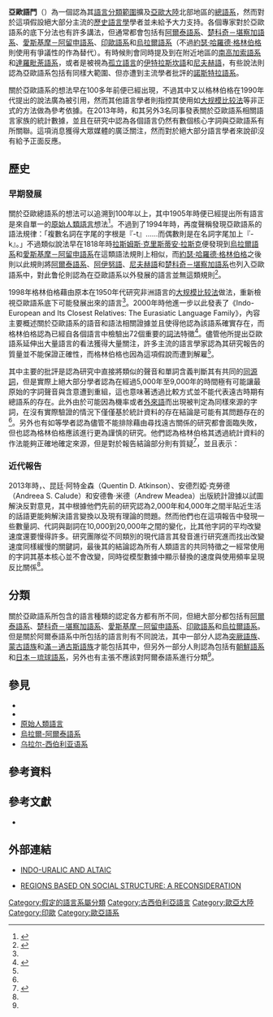 {{Infobox Language family
| name = 亞歐語系
| altname = （具爭議性）
| region = [[亞歐大陸|亞歐大陸]]北部
| familycolor = superfamily
| fam1 = [[諾斯特拉語系|諾斯特拉語系]]（？）
| child1 = [[印歐語系|印歐語系]]
| child2 = {{Link-en|烏拉爾－尤卡吉爾語系|Uralic–Yukaghir languages}}
| child3 = [[阿爾泰語系|阿爾泰語系]]
| child4 = [[楚科奇－堪察加語系|楚科奇－堪察加語系]]
| child5 = [[愛斯基摩－阿留申語系|愛斯基摩－阿留申語系]]
| child6 = [[南高加索語系|南高加索語系]]（？）
| child7 = [[達羅毗荼語系|達羅毗荼語系]]（？）
| child8 = [[尼夫赫語|尼夫赫語]]（？）
| child9 = [[伊特拉斯坎語|伊特拉斯坎語]]（？）
| child10 = [[朝鮮語|朝鮮語]]、[[日語|日語]]、[[阿伊努語|阿伊努語]]（？）
}}

'''亞歐語門'''（{{Lang-en|'''Eurasiatic languages'''}}）為一個認為其[[語言|語言]][[語言系屬分類|分類範圍]]擴及[[亞歐大陸|亞歐大陸]]北部地區的[[總語系|總語系]]，然而對於這項假設絕大部分主流的[[歷史語言學|歷史語言學]]學者並未給予大力支持。各個專家對於亞歐語系的底下分法也有許多講法，但通常都會包括有[[阿爾泰語系|阿爾泰語系]]、[[楚科奇－堪察加語系|楚科奇－堪察加語系]]、[[愛斯基摩－阿留申語系|愛斯基摩－阿留申語系]]、[[印歐語系|印歐語系]]和[[烏拉爾語系|烏拉爾語系]]（不過[[約瑟·哈羅德·格林伯格|約瑟·哈羅德·格林伯格]]則使用有爭議性的{{Link-en|烏拉爾－尤卡吉爾語系|Uralic–Yukaghir languages}}作為替代）。有時候則會同時提及到在附近地區的[[南高加索語系|南高加索語系]]和[[達羅毗荼語系|達羅毗荼語系]]，或者是被視為[[孤立語言|孤立語言]]的[[伊特拉斯坎語|伊特拉斯坎語]]和[[尼夫赫語|尼夫赫語]]，有些說法則認為亞歐語系包括有同樣大範圍、但亦遭到主流學者批評的[[諾斯特拉語系|諾斯特拉語系]]。

關於亞歐語系的想法早在100多年前便已經出現，不過其中又以格林伯格在1990年代提出的說法廣為被引用，然而其他語言學者則指控其使用如[[大规模比较法|大规模比较法]]等非正式的方法做為參考依據。在2013年時，{{Link-en|馬可·帕格爾|Mark Pagel}}和其另外3名同事發表關於亞歐語系相關語言家族的統計數據，並且在研究中認為各個語言仍然有數個核心字詞與亞歐語系有所關聯。這項消息獲得大眾媒體的廣泛關注，然而對於絕大部分語言學者來說卻沒有給予正面反應。

== 歷史 ==
=== 早期發展 ===
關於亞歐總語系的想法可以追溯到100年以上，其中1905年時{{Link-en|阿夫雷德·特龍貝棣|Alfredo Trombetti}}便已經提出所有語言是來自單一的[[原始人類語言|原始人類語言]]想法<ref name = "美國國家科學院院刊">{{Cite web |url= http://www.pnas.org/content/early/2013/05/01/1218726110.full.pdf |title= Ultraconserved words point to deep language ancestry across Eurasia |author= {{Link-en|馬可·帕格爾|Mark Pagel}}、昆廷·阿特金森（Quentin D. Atkinson）、安德烈婭·克勞德（Andreea S. Calude）和安德魯·米德（Andrew Meadea） |date= 2013年5月6日 |publisher= 《[[美國國家科學院院刊|美國國家科學院院刊]]》 |language= en |accessdate= 2013年5月16日 |quote=  |archive-date= 2013年6月12日 |archive-url= https://web.archive.org/web/20130612142703/http://www.pnas.org/content/early/2013/05/01/1218726110.full.pdf |dead-url= no }}</ref>。不過到了1994年時，{{Link-en|梅里特·鲁伦|Merritt Ruhlen}}再度聲稱發現亞歐語系的語法規律：「複數名詞在字尾的字根是『-t』……而偶數則是在名詞字尾加上『-k』。」不過類似說法早在1818年時[[拉斯姆斯·克里斯蒂安·拉斯克|拉斯姆斯·克里斯蒂安·拉斯克]]便發現到[[烏拉爾語系|烏拉爾語系]]和[[愛斯基摩－阿留申語系|愛斯基摩－阿留申語系]]在這類語法規則上相似，而[[約瑟·哈羅德·格林伯格|約瑟·哈羅德·格林伯格]]之後則以此規則將[[阿爾泰語系|阿爾泰語系]]、[[阿伊努語|阿伊努語]]、[[尼夫赫語|尼夫赫語]]和[[楚科奇－堪察加語系|楚科奇－堪察加語系]]也列入亞歐語系中，對此鲁伦則認為在亞歐語系以外發展的語言並無這類規則<ref>{{Cite book | author = {{Link-en|梅里特·鲁伦|Merritt Ruhlen}} | title = The Origin of Language: Tracing the Evolution of the Mother Tongue | location = 美國紐約 | publisher = [[約翰威立|約翰威立]] | date = 1996年4月15日 | pages =  | ISBN = 978-0471159636 | accessdate = 2013年5月16日 | url =  | language = en | quote =  }}</ref>。

1998年格林伯格藉由原本在1950年代研究非洲語言的[[大规模比较法|大规模比较法]]做法，重新檢視亞歐語系底下可能發展出來的語言<ref name = "美國國家科學院院刊"/>。2000年時他進一步以此發表了《Indo-European and Its Closest Relatives: The Eurasiatic Language Family》，內容主要概述關於亞歐語系的語音和語法相關證據並且使得他認為該語系確實存在，而格林伯格認為已經自各個語言中檢驗出72個重要的[[詞法學|詞法]]特徵<ref>{{Cite book | author = {{Link-en|斯特凡·耶奧格|Stefan Georg}} | title = From mass comparison to mess comparison: Greenberg's 'Eurasiatic' theory | location =  | publisher = Diachronica | date = 2003年 | pages = 第335頁 | ISBN =  | accessdate = 2013年5月16日 | url =  | language = en | quote =  }}</ref>。儘管他所提出亞歐語系延伸出大量語言的看法獲得大量關注，許多主流的語言學家認為其研究報告的質量並不能保證正確性，而格林伯格也因為這項假說而遭到解雇<ref name = "美國國家科學院院刊"/>。

其中主要的批評是認為研究中直接將類似的聲音和單詞含義判斷其有共同的[[同源詞|同源詞]]，但是實際上絕大部分學者認為在經過5,000年至9,000年的時間極有可能讓最原始的字詞聲音與含意遭到重組，這也意味著透過比較方式並不能代表遠古時期有總語系的存在。此外由於可能因為機率或者[[外來語|外來語]]而出現被判定為同樣來源的字詞，在沒有實際驗證的情況下僅僅基於統計資料的存在結論是可能有其問題存在的<ref name = "美國國家科學院院刊"/>。另外也有如{{Link-en|斯特凡·耶奧格|Stefan Georg}}等學者認為儘管不能排除藉由尋找遠古關係的研究都會面臨失敗，但也認為格林伯格應該進行更為謹慎的研究。他們認為格林伯格其透過統計資料的作法能夠正確地確定來源，但是對於報告結論部分則有質疑<ref>{{Cite book | author = {{Link-en|斯特凡·耶奧格|Stefan Georg}} | title = From mass comparison to mess comparison: Greenberg's 'Eurasiatic' theory | location =  | publisher = Diachronica | date = 2003年 | pages = 第334頁 | ISBN =  | accessdate = 2013年5月16日 | url =  | language = en | quote =  }}</ref>，並且表示：

{{Cquote|乍看之下由大量證據支撐的72個語言元素可以證實亞歐語系存在……如果有效的話，無疑地數個科學家將能夠他們已經創下了新的里程碑……然而仔細檢查卻發現太多誤解、錯誤以及不正確的分析……由於格林伯格沒有想過除了證實亞歐語系存在以外的可能性，這使得這項報告只能說是失敗。<ref>{{Cite book | author = {{Link-en|斯特凡·耶奧格|Stefan Georg}} | title = From mass comparison to mess comparison: Greenberg's 'Eurasiatic' theory | location =  | publisher = Diachronica | date = 2003年 | pages = 第336頁 | ISBN =  | accessdate = 2013年5月16日 | url =  | language = en | quote =  }}</ref>}}

=== 近代報告 ===
2013年時，{{Link-en|馬可·帕格爾|Mark Pagel}}、昆廷·阿特金森（Quentin D. Atkinson）、安德烈婭·克勞德（Andreea S. Calude）和安德魯·米德（Andrew Meadea）出版統計證據以試圖解決反對意見，其中根據他們先前的研究認為2,000年和4,000年之間半貼近生活的話語更能夠解決語言變換以及現有理論的問題。然而他們也在這項報告中發現一些數量詞、代詞與副詞在10,000到20,000年之間的變化，比其他字詞的平均改變速度還要慢得許多。研究團隊從不同類別的現代語言其發音進行研究進而找出改變速度同樣緩慢的關鍵詞，最後其的結論認為所有人類語言的共同特徵之一經常使用的字詞其基本核心並不會改變，同時從模型數據中顯示替換的速度與使用頻率呈現反比關係<ref name = "美國國家科學院院刊"/>。

== 分類 ==
關於亞歐語系所包含的語言種類的認定各方都有所不同，但絕大部分都包括有[[阿爾泰語系|阿爾泰語系]]、[[楚科奇－堪察加語系|楚科奇－堪察加語系]]、[[愛斯基摩－阿留申語系|愛斯基摩－阿留申語系]]、[[印歐語系|印歐語系]]和[[烏拉爾語系|烏拉爾語系]]。但是關於阿爾泰語系中所包括的語言則有不同說法，其中一部分人認為[[突厥語族|突厥語族]]、[[蒙古語族|蒙古語族]]和[[滿－通古斯語族|滿－通古斯語族]]才能包括其中，但另外一部分人則認為包括有[[朝鮮語系|朝鮮語系]]和[[日本－琉球語系|日本－琉球語系]]，另外也有主張不應該對阿爾泰語系進行分類<ref name = "美國國家科學院院刊"/>。

== 參見 ==
* {{Link-en|印歐－烏拉爾語系|Indo-Uralic languages}}
* {{Link-en|印歐－閃米語系|Indo-Semitic languages}}
* [[原始人類語言|原始人類語言]]
* [[烏拉爾-阿爾泰語系|烏拉爾-阿爾泰語系]]
* [[乌拉尔-西伯利亚语系|乌拉尔-西伯利亚语系]]

== 參考資料 ==
{{Reflist}}

== 參考文獻 ==
* {{en}} {{Cite book | author = {{Link-en|斯特凡·耶奧格|Stefan Georg}} | title = From mass comparison to mess comparison: Greenberg's 'Eurasiatic' theory | location =  | publisher = Diachronica | date = 2003年 | pages =  | ISBN =  | accessdate =  | url =  | language =  | quote =  }}

== 外部連結 ==
* {{en}} [http://www.kortlandt.nl/publications/art216e.pdf INDO-URALIC AND ALTAIC] {{Wayback|url=http://www.kortlandt.nl/publications/art216e.pdf |date=20081031035046 }}
* {{en}} [http://cliodynamics.ru/index.php?option=com_content&task=view&id=274&Itemid=70 REGIONS BASED ON SOCIAL STRUCTURE: A RECONSIDERATION] {{Wayback|url=http://cliodynamics.ru/index.php?option=com_content&task=view&id=274&Itemid=70 |date=20130524042924 }}

{{世界语系}}

{{Authority control}}
[[Category:假定的語言系屬分類|Category:假定的語言系屬分類]]
[[Category:古西伯利亞語言|Category:古西伯利亞語言]]
[[Category:歐亞大陸|Category:歐亞大陸]]
[[Category:印歐|Category:印歐]]
[[Category:歐亞語系|Category:歐亞語系]]